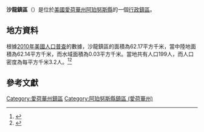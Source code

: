 {{noteTA
|G1=USState
|G2=地名
|G3=Unit
}}
{{Infobox settlement
|official_name            = 沙龍鎮區
|native_name = Sharon Township
|settlement_type          = [[行政鎮區|行政鎮區]]
|image_skyline            = 
|imagesize                = 
|image_map                = Map highlighting Sharon Township, Appanoose County, Iowa.svg
|mapsize                  = 250px
|pushpin_map  =USA Iowa
|pushpin_label = 沙龍鎮區
|pushpin_label_position   = top
|pushpin_map_caption      = 沙龍鎮區在愛荷華州的位置
|subdivision_type         = [[世界政區索引|國家]]
|subdivision_type1        = [[美国州份|州份]]
|subdivision_type2        = [[愛荷華州行政区划|縣]]
|subdivision_name         = [[美国|美国]]
|subdivision_name1        = [[愛荷華州|愛荷華州]]
|subdivision_name2        = [[阿珀努斯縣_(愛荷華州)|阿珀努斯縣]]
|elevation_ft             = 840
|elevation_m              = 256
|timezone                 = [[北美中部時區|北美中部時區]]
|area_total_km2           = 62.17
|area_land_km2            = 62.14
|area_water_km2           = 0.03
|area_total_sq_mi         = 
|area_land_sq_mi          = 
|area_water_sq_mi         = 
|population_as_of         = [[2010年美國人口普查|2010]]
|population_footnotes     = 
|population_total         = 199
|population_density_km2   = auto
|population_density_sq_mi = auto
|utc_offset               = -6
|coordinates              = {{coord|40|43|34|N|92|47|41|W|type:city_region:US-AL_source:GNS-enwiki|display=inline,title}}
| coor_pinpoint           = 
| coordinates_footnotes   = 
|timezone_DST             = CDT
|utc_offset_DST           = -5
|postal_code_type         = [[美國郵區編號|郵區編號]]
|postal_code              = 
|area_code                = {{link-en|电话区号641|Area code 641|641}}
|blank_name = [[地名信息系统|GNIS ID]]
|blank_info = 468683
}}
'''沙龍鎮區'''（{{lang-en|Sharon Township}}）是位於[[美國|美國]][[愛荷華州|愛荷華州]][[阿珀努斯縣_(愛荷華州)|阿珀努斯縣]]的一個[[行政鎮區|行政鎮區]]。

== 地方資料 ==
根據[[2010年美國人口普查|2010年美國人口普查]]的數據，沙龍鎮區的面積為62.17平方千米，當中陸地面積為62.14平方千米，而水域面積為0.03平方千米。當地共有人口199人，而人口密度為每平方千米3.2人。<ref name="GR8">{{cite web|url=http://factfinder2.census.gov|publisher=[[美国人口调查局|美国人口调查局]]|accessdate=2011-05-14|title=American FactFinder|archive-date=2013-09-11|archive-url=https://web.archive.org/web/20130911234518/http://factfinder2.census.gov/|dead-url=no}}</ref><ref>{{cite web|url=https://www.citypopulation.de/en/usa/iowa/admin/|title=USA: Iowa (Counties and Townships) - City Population}}</ref>

== 參考文獻 ==
{{reflist}}

{{阿珀努斯縣 (愛荷華州)}}

{{DEFAULTSORT:Sharon Township}}
[[Category:愛荷華州鎮區|Category:愛荷華州鎮區]]
[[Category:阿珀努斯縣鎮區_(愛荷華州)|Category:阿珀努斯縣鎮區 (愛荷華州)]]

{{Iowa-geo-stub}}